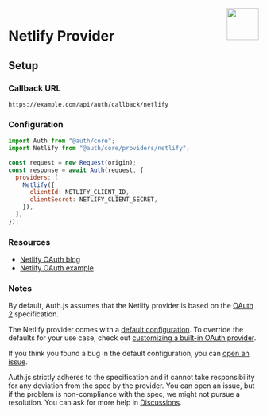
<img align="right" src="/img/providers/netlify.svg" height="64" width="64" />

# Netlify Provider

## Setup

### Callback URL

```
https://example.com/api/auth/callback/netlify
```

### Configuration

```js
import Auth from "@auth/core";
import Netlify from "@auth/core/providers/netlify";

const request = new Request(origin);
const response = await Auth(request, {
  providers: [
    Netlify({
      clientId: NETLIFY_CLIENT_ID,
      clientSecret: NETLIFY_CLIENT_SECRET,
    }),
  ],
});
```

### Resources

- [Netlify OAuth blog](https://www.netlify.com/blog/2016/10/10/integrating-with-netlify-oauth2/)
- [Netlify OAuth example](https://github.com/netlify/netlify-oauth-example/)

### Notes

By default, Auth.js assumes that the Netlify provider is
based on the [OAuth 2](https://www.rfc-editor.org/rfc/rfc6749.html) specification.

<Callout>

The Netlify provider comes with a [default configuration](https://github.com/nextauthjs/next-auth/blob/main/packages/core/src/providers/netlify.ts).
To override the defaults for your use case, check out [customizing a built-in OAuth provider](https://authjs.dev/guides/providers/custom-provider#override-default-options).

</Callout>

If you think you found a bug in the default configuration, you can [open an issue](https://authjs.dev/new/provider-issue).

Auth.js strictly adheres to the specification and it cannot take responsibility for any deviation from
the spec by the provider. You can open an issue, but if the problem is non-compliance with the spec,
we might not pursue a resolution. You can ask for more help in [Discussions](https://authjs.dev/new/github-discussions).
